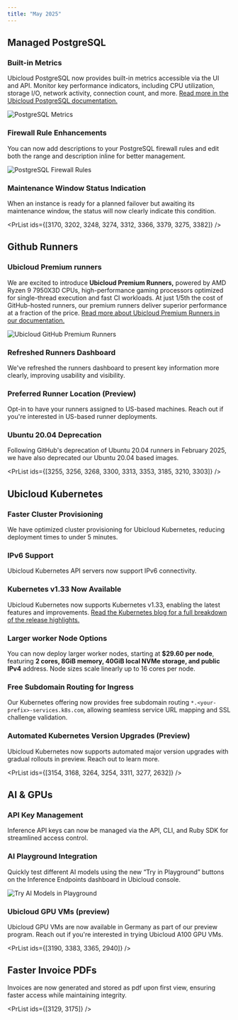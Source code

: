 ```yaml
---
title: "May 2025"
---
```



## Managed PostgreSQL

### Built-in Metrics

Ubicloud PostgreSQL now provides built-in metrics accessible via the UI and API. Monitor key performance indicators, including CPU utilization, storage I/O, network activity, connection count, and more. [Read more in the Ubicloud PostgreSQL documentation.](https://www.ubicloud.com/docs/managed-postgresql/metrics)

![PostgreSQL Metrics](/changelog/2025-05-pg-metrics.png)

### Firewall Rule Enhancements

You can now add descriptions to your PostgreSQL firewall rules and edit both the range and description inline for better management.

![PostgreSQL Firewall Rules](/changelog/2025-05-pg-firewall-edit.png)

### Maintenance Window Status Indication

When an instance is ready for a planned failover but awaiting its maintenance window, the status will now clearly indicate this condition.

<PrList ids={[3170, 3202, 3248, 3274, 3312, 3366, 3379, 3275, 3382]} />

## Github Runners

### Ubicloud Premium runners

We are excited to introduce **Ubicloud Premium Runners,** powered by AMD Ryzen 9 7950X3D CPUs, high-performance gaming processors optimized for single-thread execution and fast CI workloads. At just 1/5th the cost of GitHub-hosted runners, our premium runners deliver superior performance at a fraction of the price. [Read more about Ubicloud Premium Runners in our documentation.](https://www.ubicloud.com/docs/github-actions-integration/use-premium-runners)

![Ubicloud GitHub Premium Runners](/changelog/2025-05-premium-runners.png)

### Refreshed Runners Dashboard

We've refreshed the runners dashboard to present key information more clearly, improving usability and visibility.

### Preferred Runner Location (Preview) 

Opt-in to have your runners assigned to US-based machines. Reach out if you're interested in US-based runner deployments.

### Ubuntu 20.04 Deprecation

Following GitHub's deprecation of Ubuntu 20.04 runners in February 2025, we have also deprecated our Ubuntu 20.04 based images.

<PrList ids={[3255, 3256, 3268, 3300, 3313, 3353, 3185, 3210, 3303]} />


## Ubicloud Kubernetes

### Faster Cluster Provisioning

We have optimized cluster provisioning for Ubicloud Kubernetes, reducing deployment times to under 5 minutes.

### IPv6 Support

Ubicloud Kubernetes API servers now support IPv6 connectivity.

### Kubernetes v1.33 Now Available

Ubicloud Kubernetes now supports Kubernetes v1.33, enabling the latest features and improvements. [Read the Kubernetes blog for a full breakdown of the release highlights.](https://kubernetes.io/blog/2025/04/23/kubernetes-v1-33-release/)

### Larger worker Node Options

You can now deploy larger worker nodes, starting at **$29.60 per node**, featuring **2 cores, 8GiB memory, 40GiB local NVMe storage, and public IPv4** address. Node sizes scale linearly up to 16 cores per node.

### Free Subdomain Routing for Ingress

Our Kubernetes offering now provides free subdomain routing `*.<your-prefix>-services.k8s.com`, allowing seamless service URL mapping and SSL challenge validation.

### Automated Kubernetes Version Upgrades (Preview)

Ubicloud Kubernetes now supports automated major version upgrades with gradual rollouts in preview. Reach out to learn more.

<PrList ids={[3154, 3168, 3264, 3254, 3311, 3277, 2632]} />


## AI & GPUs

### API Key Management

Inference API keys can now be managed via the API, CLI, and Ruby SDK for streamlined access control.

### AI Playground Integration

Quickly test different AI models using the new “Try in Playground” buttons on the Inference Endpoints dashboard in Ubicloud console.

![Try AI Models in Playground](/changelog/2025-05-try-in-playground.png)

### Ubicloud GPU VMs (preview)

Ubicloud GPU VMs are now available in Germany as part of our preview program. Reach out if you're interested in trying Ubicloud A100 GPU VMs.

<PrList ids={[3190, 3383, 3365, 2940]} />

## Faster Invoice PDFs

Invoices are now generated and stored as pdf upon first view, ensuring faster access while maintaining integrity.

<PrList ids={[3129, 3175]} />
